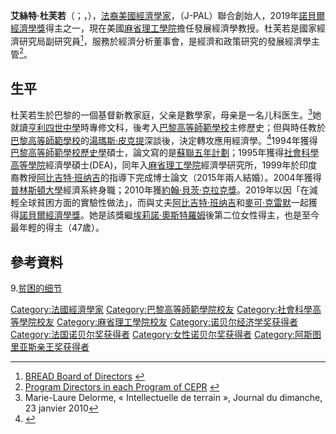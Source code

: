 {{noteTA
|1=zh-hans:埃丝特;zh-hant:艾絲特;
|2=zh-hans:迪弗洛;zh-hant:杜芙若;zh-tw:杜芙洛;
|3=zh-hans:阿卜杜勒·拉提夫·贾米勒;zh-hant:阿卜杜勒·拉蒂夫·賈米爾;
}}
{{Infobox economist
| name             = 埃丝特·杜芙若{{nobel icon}}<br />Esther Duflo 
| school_tradition =
| color            =
| image            = Esther_Duflo_-_Pop!Tech_2009_-_001_(cropped).jpg
| image_size       = 
| caption          = 
| birth_date       = {{Birth date and age|1972|10|25}}
| birth_place      = [[法國|法國]][[巴黎|巴黎]]
| death_date       = 
| death_place      = 
| nationality      = {{FRA}}<br/>{{USA}}
| institution      = [[麻省理工學院|麻省理工學院]]
| field            = [[社會經濟學|社會經濟學]]<br />[[發展經濟學|發展經濟學]]
| alma_mater       = 麻省理工學院<br />[[巴黎高等師範學院|巴黎高等師範學院]]<br />[[社会科学高等学院|社会科学高等学院]]<br />[[巴黎經濟學院|巴黎經濟學院]]
| spouse           = {{marriage|[[阿比吉特·班纳吉|阿比吉特·班纳吉]]|2015}}
| doctoral_advisor = 阿比吉特·班纳吉<ref name="Thesis Supervisors">Duflo, Esther (1999), ''[https://dspace.mit.edu/handle/1721.1/9516 Essays in empirical development economics] {{Wayback|url=https://dspace.mit.edu/handle/1721.1/9516 |date=20161010215311 }}''. Ph.D. dissertation, Massachusetts Institute of Technology.</ref><br>[[約書亞·安格里斯特|約書亞·安格里斯特]]<ref name="Thesis Supervisors" />
| academic_advisors= 
| doctoral_students= [[迪恩·卡蘭|迪恩·卡蘭]]<ref>Karlan, Dean S. (2002), ''[https://dspace.mit.edu/handle/1721.1/8412 Social capital and microfinance] {{Wayback|url=https://dspace.mit.edu/handle/1721.1/8412 |date=20191014100059 }}''. Ph.D. dissertation, Massachusetts Institute of Technology.</ref>
| influences       = [[阿馬蒂亞·庫馬爾·森|阿馬蒂亞·庫馬爾·森]]<ref>{{Cite web |url=http://ses.ens-lyon.fr/esther-duflo-premiere-economiste-du-developpement-honoree-de-la-medaille-clark-96344.kjsp |title="Esther Duflo, première économiste du développement honorée de la médaille Clark" |access-date=2014-11-14 |archive-date=2016-03-03 |archive-url=https://web.archive.org/web/20160303225505/http://ses.ens-lyon.fr/esther-duflo-premiere-economiste-du-developpement-honoree-de-la-medaille-clark-96344.kjsp |dead-url=no }}</ref><br />阿比吉特·班纳吉<br />[[麥可·克雷默|麥可·克雷默]]
| influenced       = [[巴拉克·奧巴馬|巴拉克·奧巴馬]]<ref>{{cite web|url=http://www.france24.com/en/20130105-usa-french-economist-duflo-join-barack-obama-team-policy/|title=Renowned French economist to join Obama’s team|date=2013-06-01|accessdate=2014-05-07|archive-url=https://web.archive.org/web/20140508061310/http://www.france24.com/en/20130105-usa-french-economist-duflo-join-barack-obama-team-policy/|archive-date=2014-05-08|dead-url=yes}}</ref>
| contributions    =
| awards           = [[約翰·貝茨·克拉克獎|約翰·貝茨·克拉克獎]]（2010）<br />[[丹·大衛獎|丹·大衛獎]]（2013）<br />[[阿斯圖里亞斯親王獎|阿斯圖里亞斯親王獎]]（2015）<br/>[[諾貝爾經濟學獎|諾貝爾經濟學獎]]（2019）
| signature        = <!-- file name only -->
| repec_prefix     = e
| repec_id         = pdu166
}}

'''艾絲特·杜芙若'''（{{lang-fr|Esther Duflo}}；{{IPA-fr|dyflo|lang}}，{{bd|1972年|10月25日}}），[[法裔美國人|法裔美國]][[經濟學家|經濟學家]]，{{link-en|阿卜杜勒·拉蒂夫·賈米爾貧困行動實驗室|Abdul Latif Jameel Poverty Action Lab}}（J-PAL）聯合創始人，2019年[[諾貝爾經濟學獎|諾貝爾經濟學獎]]得主之一，現在美國[[麻省理工學院|麻省理工學院]]擔任發展經濟學教授。杜芙若是國家經濟研究局副研究員<ref name=BREAD>[http://ipl.econ.duke.edu/bread/about.htm#Board BREAD Board of Directors] {{webarchive|url=https://web.archive.org/web/20130308221023/http://ipl.econ.duke.edu/bread/about.htm |date=2013-03-08 }}</ref>，服務於經濟分析董事會，是經濟和政策研究的發展經濟學主管<ref name=CEPR>[http://www.cepr.org/RESEARCH/pdlist.htm Program Directors in each Program of CEPR] {{webarchive|url=https://web.archive.org/web/20130311053052/http://www.cepr.org/research/pdlist.htm |date=2013-03-11 }}</ref>。

== 生平 ==
杜芙若生於巴黎的一個基督新教家庭，父亲是數學家，母亲是一名儿科医生。<ref>Marie-Laure Delorme, « Intellectuelle de terrain », Journal du dimanche, 23 janvier 2010</ref>她就讀[[亨利四世中學|亨利四世中學]]時專修文科，後考入[[巴黎高等師範學校|巴黎高等師範學校]]主修歷史；但與時任教於[[巴黎高等師範學校|巴黎高等師範學校]]的[[湯瑪斯·皮克提|湯瑪斯·皮克提]]深談後，決定轉攻應用經濟學。<ref>{{Cite web |url=http://www.racematters.org/estherduflo.htm |title=存档副本 |access-date=2015-07-28 |archive-date=2020-02-19 |archive-url=https://web.archive.org/web/20200219031529/http://www.racematters.org/estherduflo.htm |dead-url=no }}</ref>1994年獲得[[巴黎高等師範學校|巴黎高等師範學校]][[歷史學|歷史學]]碩士，論文寫的是[[蘇聯五年計劃|蘇聯五年計劃]]；1995年獲得[[社會科學高等學院|社會科學高等學院]]經濟學碩士(DEA)，同年入[[麻省理工學院|麻省理工學院]]經濟學研究所，1999年於印度裔教授[[阿比吉特·班纳吉|阿比吉特·班纳吉]]的指導下完成博士論文（2015年兩人結婚）。2004年獲得[[普林斯頓大學|普林斯頓大學]]經濟系終身職；2010年獲[[約翰·貝茨·克拉克獎|約翰·貝茨·克拉克獎]]。2019年以因「在減輕全球貧困方面的實驗性做法」，而與丈夫[[阿比吉特·班纳吉|阿比吉特·班纳吉]]和[[麥可·克雷默|麥可·克雷默]]一起獲得[[諾貝爾經濟學獎|諾貝爾經濟學獎]]。她是該獎繼[[埃莉諾·奧斯特羅姆|埃莉諾·奧斯特羅姆]]後第二位女性得主，也是至今最年輕的得主（47歲）。

== 參考資料 ==
{{reflist|30em}}
9.[https://mp.weixin.qq.com/s?__biz=MzA4OTM1MTcyMA==&mid=200731075&idx=1&sn=5ffd0115d35c9166120d594fba4c3591&scene=0#rd 贫困的细节]

{{2019年诺贝尔奖获得者}}
{{諾貝爾經濟學獎獲得者}}
{{阿斯图里亚斯亲王奖获得者|social-sciences}}

{{DEFAULTSORT:Duflo, Esther}}
[[Category:法國經濟學家|Category:法國經濟學家]]
[[Category:巴黎高等師範學院校友|Category:巴黎高等師範學院校友]]
[[Category:社會科學高等學院校友|Category:社會科學高等學院校友]]
[[Category:麻省理工學院校友|Category:麻省理工學院校友]]
[[Category:诺贝尔经济学奖获得者|Category:诺贝尔经济学奖获得者]]
[[Category:法国诺贝尔奖获得者|Category:法国诺贝尔奖获得者]]
[[Category:女性诺贝尔奖获得者|Category:女性诺贝尔奖获得者]]
[[Category:阿斯图里亚斯亲王奖获得者|Category:阿斯图里亚斯亲王奖获得者]]
